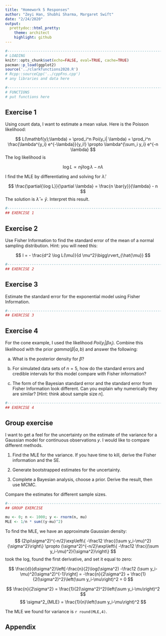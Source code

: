 ```yaml
---
title: "Homework 5 Responses"
author: "Zeyi Han, Shubhi Sharma, Margaret Swift"
date: "2/24/2020"
output:
  prettydoc::html_pretty:
    theme: architect
    highlight: github
---
```


```r
#----------------------------------------------------------------------------
# LOADING
knitr::opts_chunk$set(echo=FALSE, eval=TRUE, cache=TRUE)
pacman::p_load(ggplot2)
source('../clarkfunctions2020.R')
# Rcpp::sourceCpp('../cppFns.cpp')
# any libraries and data here

#----------------------------------------------------------------------------
# FUNCTIONS
# put functions here

```


## Exercise 1 {#q1}
Using count data, I want to estimate a mean value.  Here is the Poisson likelihood:

$$
L(\mathbf{y};\lambda) = \prod_i^n Poi(y_i| \lambda) =
\prod_i^n \frac{\lambda^{y_i} e^{-\lambda}}{y_i!}  
\propto \lambda^{\sum_i y_i} e^{-n \lambda}
$$
The log likelihood is

$$
\log L \propto  n \bar{y}\log \lambda  -n \lambda
$$

I find the MLE by differentiating and solving for $\hat{\lambda}$:

$$
\frac{\partial{\log L}}{\partial \lambda} = \frac{n \bar{y}}{\lambda} - n 
$$
The solution is $\hat{\lambda} = \bar{y}$. Interpret this result.

```r
#----------------------------------------------------------------------------
## EXERCISE 1

```

## Exercise 2 {#q2}
Use Fisher Information to find the standard error of the mean of a normal sampling distribution.  Hint: you will need this:

$$
I = - \frac{d^2 \log L(\mu)}{d \mu^2}\bigg\rvert_{\hat{\mu}}
$$


```r
#----------------------------------------------------------------------------
## EXERCISE 2

```

## Exercise 3 {#q3}
Estimate the standard error for the exponential model using Fisher Information.  


```r
#----------------------------------------------------------------------------
## EXERCISE 3

```

## Exercise 4 {#q4}
For the cone example, I used the likelihood $Poi(y_i | \beta x_i)$.  Combine this likelihood with the prior $gamma(\beta | a, b)$ and answer the following:

a) What is the posterior density for $\beta$?

b) For simulated data sets of $n = 5$, how do the standard errors and credible intervals for this model compare with Fisher information?  

c) The form of the Bayesian standard error and the standard error from Fisher Information look different.  Can you explain why numerically they are similar? [Hint: think about sample size $n$].


```r
#----------------------------------------------------------------------------
## EXERCISE 4

```

## Group exercise

I want to get a feel for the uncertainty on the estimate of the variance for a Gaussian model for continuous observations $y$.  I would like to compare different methods.

1. Find the MLE for the variance.  If you have time to kill, derive the Fisher information and the SE.

2. Generate bootstrapped estimates for the uncertainty.

3. Complete a Bayesian analysis, choose a prior. Derive the result, then use MCMC.

Compare the estimates for different sample sizes.

```r
#----------------------------------------------------------------------------
## GROUP EXERCISE

mu <- 0; n <- 1000; y <- rnorm(n, mu)
MLE <- 1/n * sum((y-mu)^2)
```

To find the MLE, we have an approximate Gaussian density:

$$
(2\pi\sigma^2)^{-n/2}\exp\left\{ -\frac12 \frac{(\sum y_i-\mu)^2}{\sigma^2}\right\}
\propto 
(\sigma^2)^{-n/2}\exp\left\{ -\frac12 \frac{(\sum y_i-\mu)^2}{\sigma^2}\right\}
$$
took the log, found the first derivative, and set it equal to zero:

$$
\frac{d}{d\sigma^2}\left[-\frac{n}{2}\log(\sigma^2) -\frac12 (\sum y_i-\mu)^2(\sigma^2)^{-1}\right]
= -\frac{n}{2\sigma^2} + \frac{1}{2(\sigma^2)^2}\left(\sum y_i-\mu\right)^2 = 0
$$

$$
\frac{n}{2\sigma^2} = \frac{1}{2(\sigma^2)^2}\left(\sum y_i-\mu\right)^2
$$
$$
\sigma^2_{MLE} = \frac{1}{n}\left(\sum y_i-\mu\right)^2
$$

The MLE we found for variance is `r round(MLE,4)`.

## Appendix {#appendix}

```r
```


